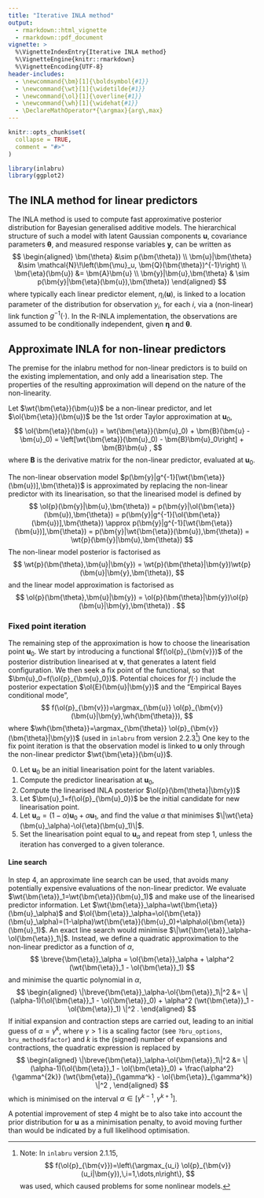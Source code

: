 ```yaml
---
title: "Iterative INLA method"
output:
  - rmarkdown::html_vignette
  - rmarkdown::pdf_document
vignette: >
  %\VignetteIndexEntry{Iterative INLA method}
  %\VignetteEngine{knitr::rmarkdown}
  %\VignetteEncoding{UTF-8}
header-includes:
  - \newcommand{\bm}[1]{\boldsymbol{#1}}
  - \newcommand{\wt}[1]{\widetilde{#1}}
  - \newcommand{\ol}[1]{\overline{#1}}
  - \newcommand{\wh}[1]{\widehat{#1}}
  - \DeclareMathOperator*{\argmax}{arg\,max}
---
```


```r
knitr::opts_chunk$set(
  collapse = TRUE,
  comment = "#>"
)
```

```r
library(inlabru)
library(ggplot2)
```

## The INLA method for linear predictors

The INLA method is used to compute fast approximative posterior distribution
for Bayesian generalised additive models. The hierarchical structure of such a 
model with latent Gaussian components $\bm{u}$, covariance parameters
$\bm{\theta}$, and measured response variables $\bm{y}$, can be written as
$$
\begin{aligned}
\bm{\theta} &\sim p(\bm{\theta}) \\
\bm{u}|\bm{\theta} &\sim \mathcal{N}\!\left(\bm{\mu}_u, \bm{Q}(\bm{\theta})^{-1}\right) \\
\bm{\eta}(\bm{u}) &= \bm{A}\bm{u} \\
\bm{y}|\bm{u},\bm{\theta} & \sim p(\bm{y}|\bm{\eta}(\bm{u}),\bm{\theta})
\end{aligned}
$$
where typically each linear predictor element, $\eta_i(\bm{u})$, is linked to a
location parameter of the distribution for observation $y_i$, for each $i$,
via a (non-linear) link function $g^{-1}(\cdot)$. In the R-INLA implementation,
the observations are assumed to be conditionally independent, given $\bm{\eta}$
and $\bm{\theta}$.

## Approximate INLA for non-linear predictors

The premise for the inlabru method for non-linear predictors is to build on
the existing implementation, and only add a linearisation step. The properties of
the resulting approximation will depend on the nature of the non-linearity.

Let $\wt{\bm{\eta}}(\bm{u})$ be a non-linear predictor, and let
$\ol{\bm{\eta}}(\bm{u})$ be the 1st order Taylor approximation at $\bm{u}_0$,
$$
\ol{\bm{\eta}}(\bm{u})
= \wt{\bm{\eta}}(\bm{u}_0) + \bm{B}(\bm{u} - \bm{u}_0)
= \left[\wt{\bm{\eta}}(\bm{u}_0) - \bm{B}\bm{u}_0\right] + \bm{B}\bm{u}
,
$$
where $\bm{B}$ is the derivative matrix for the non-linear predictor, evaluated
at $\bm{u}_0$.

The non-linear observation model
$p(\bm{y}|g^{-1}[\wt{\bm{\eta}}(\bm{u})],\bm{\theta})$
is approximated by replacing the non-linear predictor with its linearisation,
so that the linearised model is defined by
$$
\ol{p}(\bm{y}|\bm{u},\bm{\theta})
=
p(\bm{y}|\ol{\bm{\eta}}(\bm{u}),\bm{\theta})
=
p(\bm{y}|g^{-1}[\ol{\bm{\eta}}(\bm{u})],\bm{\theta})
\approx
p(\bm{y}|g^{-1}[\wt{\bm{\eta}}(\bm{u})],\bm{\theta})
=
p(\bm{y}|\wt{\bm{\eta}}(\bm{u}),\bm{\theta})
=
\wt{p}(\bm{y}|\bm{u},\bm{\theta})
$$
The non-linear model posterior is factorised as
$$
\wt{p}(\bm{\theta},\bm{u}|\bm{y}) = \wt{p}(\bm{\theta}|\bm{y})\wt{p}(\bm{u}|\bm{y},\bm{\theta}),
$$
and the linear model approximation is factorised as
$$
\ol{p}(\bm{\theta},\bm{u}|\bm{y}) = \ol{p}(\bm{\theta}|\bm{y})\ol{p}(\bm{u}|\bm{y},\bm{\theta}) .
$$

### Fixed point iteration

The remaining step of the approximation is how to choose the linearisation
point $\bm{u}_0$. We start by
introducing a functional $f(\ol{p}_{\bm{v}})$ of the posterior
distribution linearised at $\bm{v}$,
that generates a latent field configuration. We then seek a fix point of the
functional, so that $\bm{u}_0=f(\ol{p}_{\bm{u}_0})$.
Potential choices for $f(\cdot)$ include the posterior expectation
$\ol{E}(\bm{u}|\bm{y})$ and the "Empirical Bayes conditional mode",
$$
f(\ol{p}_{\bm{v}})=\argmax_{\bm{u}} \ol{p}_{\bm{v}}(\bm{u}|\bm{y},\wh{\bm{\theta}}),
$$
where $\wh{\bm{\theta}}=\argmax_{\bm{\theta}} \ol{p}_{\bm{v}}(\bm{\theta}|\bm{y})$
(used in `inlabru` from version 2.2.3^[
Note: In `inlabru` version 2.1.15, 
$$
f(\ol{p}_{\bm{v}})=\left\{\argmax_{u_i} \ol{p}_{\bm{v}}(u_i|\bm{y}),\,i=1,\dots,n\right\},
$$
was used, which caused problems for some nonlinear models.])
One key to the fix point iteration is that the observation model is linked to
$\bm{u}$ only through the non-linear predictor $\wt{\bm{\eta}}(\bm{u})$.

0. Let $\bm{u}_0$ be an initial linearisation point for the latent variables.
1. Compute the predictor linearisation at $\bm{u}_0$,
2. Compute the linearised INLA posterior $\ol{p}(\bm{\theta}|\bm{y})$
3. Let $\bm{u}_1=f(\ol{p}_{\bm{u}_0})$ be the initial candidate for new
   linearisation point.
4. Let $\bm{u}_\alpha=(1-\alpha)\bm{u}_0+\alpha\bm{u}_1$, and find the value
   $\alpha$ that minimises $\|\wt{\eta}(\bm{u}_\alpha)-\ol{\eta}(\bm{u}_1)\|$.
5. Set the linearisation point equal to $\bm{u}_\alpha$ and repeat from step 1,
   unless the iteration has converged to a given tolerance.

#### Line search

In step 4, an approximate line search can be used, that avoids many potentially
expensive evaluations of the non-linear predictor. We evaluate
$\wt{\bm{\eta}}_1=\wt{\bm{\eta}}(\bm{u}_1)$ and make use of the linearised predictor
information. Let $\wt{\bm{\eta}}_\alpha=\wt{\bm{\eta}}(\bm{u}_\alpha)$ and $\ol{\bm{\eta}}_\alpha=\ol{\bm{\eta}}(\bm{u}_\alpha)=(1-\alpha)\wt{\bm{\eta}}(\bm{u}_0)+\alpha\ol{\bm{\eta}}(\bm{u}_1)$.
An exact line search would minimise $\|\wt{\bm{\eta}}_\alpha-\ol{\bm{\eta}}_1\|$. 
Instead, we define a quadratic approximation to the
non-linear predictor as a function of $\alpha$,
$$
\breve{\bm{\eta}}_\alpha =
\ol{\bm{\eta}}_\alpha + \alpha^2 (\wt{\bm{\eta}}_1 - \ol{\bm{\eta}}_1)
$$
and minimise the quartic polynomial in $\alpha$,
$$
\begin{aligned}
\|\breve{\bm{\eta}}_\alpha-\ol{\bm{\eta}}_1\|^2
&=
\| (\alpha-1)(\ol{\bm{\eta}}_1 - \ol{\bm{\eta}}_0) + \alpha^2 (\wt{\bm{\eta}}_1 - \ol{\bm{\eta}}_1) \|^2
.
\end{aligned}
$$
If initial expansion and contraction steps are carried out, leading to an initial
guess of $\alpha=\gamma^k$, where $\gamma>1$ is a scaling factor (see `?bru_options`, `bru_method$factor`) and $k$ is the
(signed) number of expansions and contractions, the quadratic expression is replaced by
$$
\begin{aligned}
\|\breve{\bm{\eta}}_\alpha-\ol{\bm{\eta}}_1\|^2
&=
\| (\alpha-1)(\ol{\bm{\eta}}_1 - \ol{\bm{\eta}}_0) + \frac{\alpha^2}{\gamma^{2k}} (\wt{\bm{\eta}}_{\gamma^k} - \ol{\bm{\eta}}_{\gamma^k}) \|^2
,
\end{aligned}
$$
which is minimised on the interval $\alpha\in[\gamma^{k-1},\gamma^{k+1}]$.


A potential improvement of step 4 might be to also take into account the prior
distribution for $\bm{u}$ as a minimisation penalty, to avoid moving further than
would be indicated by a full likelihood optimisation.

